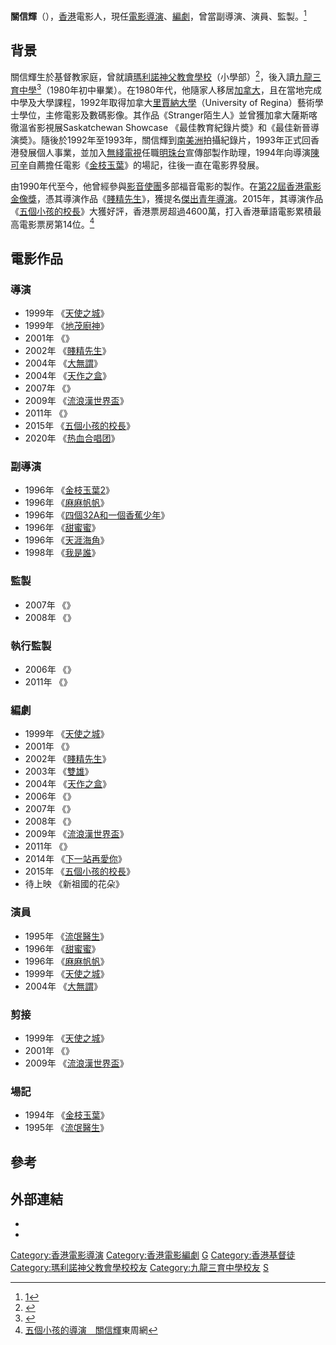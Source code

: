 {{blpsources|time=2015-04-27T05:47:37+00:00}}
{{藝人
|姓名 = 關信輝
|類型 = 導演
|英文名 = Adrian Kwan
|羅馬拼音 = KWAN Shun-Fai
|國籍     = {{CNHK}}
|出生日期 = 
|出生地點 = 
|職業 = [[電影導演|導演]]、[[編劇|編劇]]、[[演員|演員]]
|宗教信仰 = [[基督教|基督教]]
|活躍年代 = 1992年至今
|配偶    = 
|兒女    = 
|教育程度 = [[里賈納大學|里賈納大學]]藝術學士
|母校    = [[瑪利諾神父教會學校|瑪利諾神父教會學校]]（小學部）<br>[[九龍三育中學|九龍三育中學]]
|imdb = 0265303
|awards = 
|電影 = 
|網站 = 
}}

'''關信輝'''（{{lang-en|Adrian KWAN Shun-Fai}}{{bd||}}），[[香港|香港]]電影人，現任[[電影導演|電影導演]]、[[編劇|編劇]]，曾當副導演、演員、監製。<ref>[http://movie.douban.com/celebrity/1283395/]</ref>

==背景==
關信輝生於基督教家庭，曾就讀[[瑪利諾神父教會學校|瑪利諾神父教會學校]]（小學部）<ref>{{cite news | title=瑪利諾神父教會學校鑽禧 推動創意教育發揮青年潛能 | url=https://www.kkp.org.hk/drupal/node/17057 | page= | publisher=公教報 第3881期 | date=2018-07-06 | accessdate=2021-11-03 |quote= }}</ref>，後入讀[[九龍三育中學|九龍三育中學]]<ref>{{cite web |url=http://www.ksyss.edu.hk/attachment/upload/files/press/60anniversary.pdf |title=60周年校慶紀念特刋 |date=2010 |website= |publisher=香港三肯中學 |access-date=2021-11-03 |quote=}}</ref>（1980年初中畢業）。在1980年代，他隨家人移居[[加拿大|加拿大]]，且在當地完成中學及大學課程，1992年取得加拿大[[里賈納大學|里賈納大學]]（University of Regina）藝術學士學位，主修電影及數碼影像。其作品《Stranger陌生人》並曾獲加拿大薩斯喀徹溫省影視展Saskatchewan Showcase 《最佳教育紀錄片奬》和《最佳新晉導演奬》。隨後於1992年至1993年，關信輝到[[南美洲|南美洲]]拍攝紀錄片，1993年正式回香港發展個人事業，並加入[[無綫電視|無綫電視]]任職[[明珠台|明珠台]]宣傳部製作助理，1994年向導演[[陳可辛|陳可辛]]自薦擔任電影《[[金枝玉葉|金枝玉葉]]》的場記，往後一直在電影界發展。

由1990年代至今，他曾經參與[[影音使團|影音使團]]多部福音電影的製作。在[[第22屆香港電影金像獎|第22屆香港電影金像獎]]，憑其導演作品《[[賤精先生|賤精先生]]》，獲提名[[傑出青年導演|傑出青年導演]]。2015年，其導演作品《[[五個小孩的校長|五個小孩的校長]]》大獲好評，香港票房超過4600萬，打入香港華語電影累積最高電影票房第14位。<ref>[http://eastweek.my-magazine.me/index.php?aid=41582 五個小孩的導演　關信輝]東周網</ref>

==電影作品==
===導演===		
*1999年 《[[天使之城|天使之城]]》
*1999年 《[[地茂廚神|地茂廚神]]》
*2001年 《{{link-yue|生命因愛動聽|生命因愛動聽}}》
*2002年 《[[賤精先生|賤精先生]]》
*2004年 《[[大無謂|大無謂]]》
*2004年 《[[天作之盒|天作之盒]]》
*2007年 《{{link-yue|愛裏沒有懼怕之恐懼森林|愛裏沒有懼怕之恐懼森林}}》
*2009年 《[[流浪漢世界盃|流浪漢世界盃]]》
*2011年 《{{link-yue|翻生奇兵|翻生奇兵}}》
*2015年 《[[五個小孩的校長|五個小孩的校長]]》
*2020年 《[[热血合唱团|热血合唱团]]》

===副導演===		
*1996年 《[[金枝玉葉2|金枝玉葉2]]》
*1996年 《[[麻麻帆帆|麻麻帆帆]]》
*1996年 《[[四個32A和一個香蕉少年|四個32A和一個香蕉少年]]》
*1996年 《[[甜蜜蜜|甜蜜蜜]]》
*1996年 《[[天涯海角|天涯海角]]》
*1998年 《[[我是誰|我是誰]]》

===監製===
*2007年 《{{link-yue|愛裏沒有懼怕之恐懼森林|愛裏沒有懼怕之恐懼森林}}》
*2008年 《{{link-yue|真的戀愛了?|真的戀愛了?}}》

===執行監製===
*2006年 《{{link-yue|隱形鬥室|隱形鬥室}}》
*2011年 《{{link-yue|翻生奇兵|翻生奇兵}}》

===編劇===
*1999年 《[[天使之城|天使之城]]》
*2001年 《{{link-yue|生命因愛動聽|生命因愛動聽}}》
*2002年 《[[賤精先生|賤精先生]]》
*2003年 《[[雙雄|雙雄]]》
*2004年 《[[天作之盒|天作之盒]]》
*2006年 《{{link-yue|隱形鬥室|隱形鬥室}}》
*2007年 《{{link-yue|愛裏沒有懼怕之恐懼森林|愛裏沒有懼怕之恐懼森林}}》
*2008年 《{{link-yue|真的戀愛了?|真的戀愛了?}}》
*2009年 《[[流浪漢世界盃|流浪漢世界盃]]》
*2011年 《{{link-yue|翻生奇兵|翻生奇兵}}》
*2014年 《[[下一站再愛你|下一站再愛你]]》
*2015年 《[[五個小孩的校長|五個小孩的校長]]》
*待上映 《新祖國的花朵》

===演員===		
*1995年 《[[流氓醫生|流氓醫生]]》
*1996年 《[[甜蜜蜜|甜蜜蜜]]》
*1996年 《[[麻麻帆帆|麻麻帆帆]]》
*1999年 《[[天使之城|天使之城]]》
*2004年 《[[大無謂|大無謂]]》

===剪接===
*1999年 《[[天使之城|天使之城]]》
*2001年 《{{link-yue|生命因愛動聽|生命因愛動聽}}》
*2009年 《[[流浪漢世界盃|流浪漢世界盃]]》

===場記===		
*1994年 《[[金枝玉葉|金枝玉葉]]》
*1995年 《[[流氓醫生|流氓醫生]]》

==參考==
{{reflist}}

==外部連結==
* {{hkmdb name|12963}}
* {{imdb name|0265303}}

{{福岡國際電影節觀眾大獎}}

{{DEFAULTSORT:YE}}
[[Category:香港電影導演|Category:香港電影導演]]
[[Category:香港電影編劇|Category:香港電影編劇]]
[[Category:香港剪接师|G]]
[[Category:香港基督徒|Category:香港基督徒]]
[[Category:瑪利諾神父教會學校校友|Category:瑪利諾神父教會學校校友]]
[[Category:九龍三育中學校友|Category:九龍三育中學校友]]
[[Category:關姓|S]]